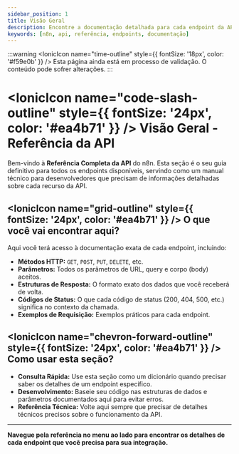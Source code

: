 ---
sidebar_position: 1
title: Visão Geral
description: Encontre a documentação detalhada para cada endpoint da API REST do n8n.
keywords: [n8n, api, referência, endpoints, documentação]
---


:::warning
<IonicIcon name="time-outline" style={{ fontSize: '18px', color: '#f59e0b' }} /> Esta página ainda está em processo de validação. O conteúdo pode sofrer alterações.
:::

# <IonicIcon name="code-slash-outline" style={{ fontSize: '24px', color: '#ea4b71' }} /> Visão Geral - Referência da API

Bem-vindo à **Referência Completa da API** do n8n. Esta seção é o seu guia definitivo para todos os endpoints disponíveis, servindo como um manual técnico para desenvolvedores que precisam de informações detalhadas sobre cada recurso da API.

## <IonicIcon name="grid-outline" style={{ fontSize: '24px', color: '#ea4b71' }} /> O que você vai encontrar aqui?

Aqui você terá acesso à documentação exata de cada endpoint, incluindo:

- **Métodos HTTP:** `GET`, `POST`, `PUT`, `DELETE`, etc.
- **Parâmetros:** Todos os parâmetros de URL, query e corpo (body) aceitos.
- **Estruturas de Resposta:** O formato exato dos dados que você receberá de volta.
- **Códigos de Status:** O que cada código de status (200, 404, 500, etc.) significa no contexto da chamada.
- **Exemplos de Requisição:** Exemplos práticos para cada endpoint.

## <IonicIcon name="chevron-forward-outline" style={{ fontSize: '24px', color: '#ea4b71' }} /> Como usar esta seção?

- **Consulta Rápida:** Use esta seção como um dicionário quando precisar saber os detalhes de um endpoint específico.
- **Desenvolvimento:** Baseie seu código nas estruturas de dados e parâmetros documentados aqui para evitar erros.
- **Referência Técnica:** Volte aqui sempre que precisar de detalhes técnicos precisos sobre o funcionamento da API.

---

**Navegue pela referência no menu ao lado para encontrar os detalhes de cada endpoint que você precisa para sua integração.**
